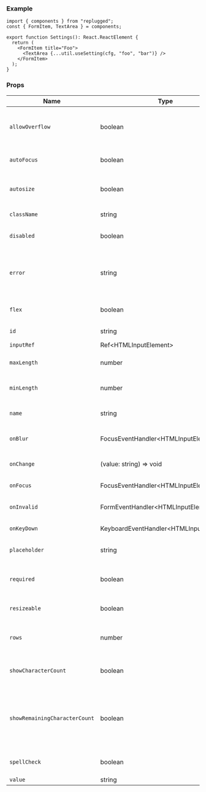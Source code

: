 ### Example

```tsx
import { components } from "replugged";
const { FormItem, TextArea } = components;

export function Settings(): React.ReactElement {
  return (
    <FormItem title="Foo">
      <TextArea {...util.useSetting(cfg, "foo", "bar")} />
    </FormItem>
  );
}
```

### Props

| Name                          | Type                                    | Default | Description                                                                     |
| ----------------------------- | --------------------------------------- | ------- | ------------------------------------------------------------------------------- |
| `allowOverflow`               | boolean                                 | `false` | Whether the input can exceed the maximum length                                 |
| `autoFocus`                   | boolean                                 | `false` | Whether the input is on focus                                                   |
| `autosize`                    | boolean                                 | `false` | Whether the input can automatically set its size                                |
| `className`                   | string                                  |         | Component class name                                                            |
| `disabled`                    | boolean                                 | `false` | Whether the input is disabled                                                   |
| `error`                       | string                                  |         | Error message displayed if length exceeds limits                                |
| `flex`                        | boolean                                 | `false` | Whether the input is flexible                                                   |
| `id`                          | string                                  |         | Input element id                                                                |
| `inputRef`                    | Ref<HTMLInputElement\>                  |         | Input ref                                                                       |
| `maxLength`                   | number                                  |         | Value maximum length                                                            |
| `minLength`                   | number                                  |         | Value minimum length                                                            |
| `name`                        | string                                  |         | Input element name                                                              |
| `onBlur`                      | FocusEventHandler<HTMLInputElement\>    |         | Function ran on focus loose                                                     |
| `onChange`                    | (value: string) => void                 |         | Function ran on value change                                                    |
| `onFocus`                     | FocusEventHandler<HTMLInputElement\>    |         | Function ran on focus                                                           |
| `onInvalid`                   | FormEventHandler<HTMLInputElement\>     |         | Function ran on invalid submission                                              |
| `onKeyDown`                   | KeyboardEventHandler<HTMLInputElement\> |         | Function ran on key press                                                       |
| `placeholder`                 | string                                  |         | Input placeholder text                                                          |
| `required`                    | boolean                                 | `false` | Whether the input completion is required                                        |
| `resizeable`                  | boolean                                 | `false` | Whether the input can be resized                                                |
| `rows`                        | number                                  | `3`     | Define the number of rows the input has                                         |
| `showCharacterCount`          | boolean                                 | `false` | Whether the character count is shown                                            |
| `showRemainingCharacterCount` | boolean                                 | `false` | Whether the remaining character count is shown; works together with `maxLength` |
| `spellCheck`                  | boolean                                 | `false` | Whether the input has spell check                                               |
| `value`                       | string                                  |         | Input value                                                                     |
